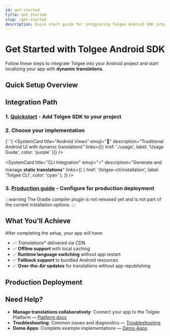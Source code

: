 ```yaml
---
id: get-started
title: Get Started
slug: /get-started
description: Quick start guide for integrating Tolgee Android SDK into your project
---
```



# Get Started with Tolgee Android SDK

Follow these steps to integrate Tolgee into your Android project and start localizing your app with **dynamic translations**.

## Quick Setup Overview

<div className="grid grid-cols-1 md:grid-cols-2 gap-4 my-6">
  <SystemCard
    title="Quickstart"
    emoji="📦"
    description="Set up dependencies and network security configuration"
    links={[{ href: './quickstart', label: 'Quickstart Guide', color: 'blue' }]}
  />
</div>

## Integration Path

### 1. **[Quickstart](./quickstart)** - Add Tolgee SDK to your project

### 2. **Choose your implementation**

<div className="grid grid-cols-1 md:grid-cols-2 lg:grid-cols-3 gap-4 my-6">
  <SystemCard
    title="Jetpack Compose"
    emoji="🚀"
    description="Modern declarative UI with reactive translations"
    links={[
      { href: '/android-sdk/jetpack', label: 'Overview', color: 'blue' },
      {
        href: '/android-sdk/jetpack/installation',
        label: 'Installation',
        color: 'green',
      },
      { href: '/android-sdk/jetpack/usage', label: 'Usage', color: 'orange' },
    ]}
  />

{' '}
<SystemCard
  title="Android Views"
  emoji="📱"
  description="Traditional Android UI with dynamic translations"
  links={[{ href: './usage', label: 'Usage Guide', color: 'purple' }]}
/>

  <SystemCard
    title="CLI Integration"
    emoji="⚡"
    description="Generate and manage <strong>static translations</strong>"
    links={[
      { href: '/tolgee-cli/installation', label: 'Tolgee CLI', color: 'cyan' },
    ]}
  />
</div>

### 3. **[Production guide](./production)** - Configure for production deployment

:::warning
The Gradle compiler plugin is not released yet and is not part of the current installation options.
:::

## What You'll Achieve

After completing the setup, your app will have:

- ✅ *Translations** delivered via CDN
- ✅ **Offline support** with local caching
- ✅ **Runtime language switching** without app restart
- ✅ **Fallback support** to bundled Android resources
- ✅ **Over-the-Air updates** for translations without app republishing

## Production Deployment

<div className="grid grid-cols-1 gap-4 my-6">
  <SystemCard
    title="Production Guide"
    emoji="🚀"
    description="Over‑the‑Air (OTA) updates, caching, formatting, and testing for production apps"
    links={[{ href: './production', label: 'Production Setup', color: 'blue' }]}
  />
</div>

## Need Help?

- **Manage translations collaboratively**: Connect your app to the Tolgee Platform — [Platform docs](../platform/)
- **Troubleshooting**: Common issues and diagnostics — [Troubleshooting](./troubleshooting)
- **Demo Apps**: Complete example implementations — [Demo Apps](/android-sdk#demo-apps)
